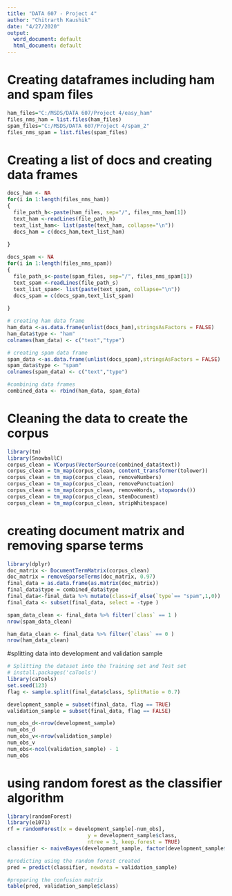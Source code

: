 ---
title: "DATA 607 - Project 4"
author: "Chitrarth Kaushik"
date: "4/27/2020"
output:
  word_document: default
  html_document: default
---
# Creating dataframes including ham and spam files

```{r creating directories, eval=TRUE}
ham_files="C:/MSDS/DATA 607/Project 4/easy_ham"
files_nms_ham = list.files(ham_files)
spam_files="C:/MSDS/DATA 607/Project 4/spam_2"
files_nms_spam = list.files(spam_files)

```


# Creating a list of docs and creating data frames
```{r creating a list of docs, eval=TRUE}
docs_ham <- NA
for(i in 1:length(files_nms_ham))
{
  file_path_h<-paste(ham_files, sep="/", files_nms_ham[1])  
  text_ham <-readLines(file_path_h)
  text_list_ham<- list(paste(text_ham, collapse="\n"))
  docs_ham = c(docs_ham,text_list_ham)
  
}

docs_spam <- NA
for(i in 1:length(files_nms_spam))
{
  file_path_s<-paste(spam_files, sep="/", files_nms_spam[1])  
  text_spam <-readLines(file_path_s)
  text_list_spam<- list(paste(text_spam, collapse="\n"))
  docs_spam = c(docs_spam,text_list_spam)
  
}

# creating ham data frame
ham_data <-as.data.frame(unlist(docs_ham),stringsAsFactors = FALSE)
ham_data$type <- "ham"
colnames(ham_data) <- c("text","type")

# creating spam data frame
spam_data <-as.data.frame(unlist(docs_spam),stringsAsFactors = FALSE)
spam_data$type <- "spam"
colnames(spam_data) <- c("text","type")

#combining data frames 
combined_data <- rbind(ham_data, spam_data)

```

# Cleaning the data to create the corpus
```{r corpus creation, eval=TRUE}
library(tm)
library(SnowballC)
corpus_clean = VCorpus(VectorSource(combined_data$text))
corpus_clean = tm_map(corpus_clean, content_transformer(tolower))
corpus_clean = tm_map(corpus_clean, removeNumbers)
corpus_clean = tm_map(corpus_clean, removePunctuation)
corpus_clean = tm_map(corpus_clean, removeWords, stopwords())
corpus_clean = tm_map(corpus_clean, stemDocument)
corpus_clean = tm_map(corpus_clean, stripWhitespace)
```

# creating document matrix and removing sparse terms

```{r, eval=TRUE}
library(dplyr)
doc_matrix <- DocumentTermMatrix(corpus_clean)
doc_matrix = removeSparseTerms(doc_matrix, 0.97)
final_data = as.data.frame(as.matrix(doc_matrix))
final_data$type = combined_data$type
final_data<-final_data %>% mutate(class=if_else(`type`== "spam",1,0))
final_data <- subset(final_data, select = -type )

spam_data_clean <- final_data %>% filter(`class` == 1 )
nrow(spam_data_clean)

ham_data_clean <- final_data %>% filter(`class` == 0 )
nrow(ham_data_clean)
```

#splitting data into development and validation sample

```{r splitting data, eval=TRUE}

# Splitting the dataset into the Training set and Test set
# install.packages('caTools')
library(caTools)
set.seed(123)
flag <- sample.split(final_data$class, SplitRatio = 0.7)

development_sample = subset(final_data, flag == TRUE)
validation_sample = subset(final_data, flag == FALSE)

num_obs_d<-nrow(development_sample)
num_obs_d
num_obs_v<-nrow(validation_sample)
num_obs_v
num_obs<-ncol(validation_sample) - 1
num_obs

```

# using random forest as the classifier algorithm

```{r, eval=TRUE}
library(randomForest)
library(e1071)
rf = randomForest(x = development_sample[-num_obs],
                          y = development_sample$class,
                          ntree = 3, keep.forest = TRUE)
classifier <- naiveBayes(development_sample, factor(development_sample$class))

#predicting using the random forest created
pred = predict(classifier, newdata = validation_sample)

#preparing the confusion matrix
table(pred, validation_sample$class)


```




